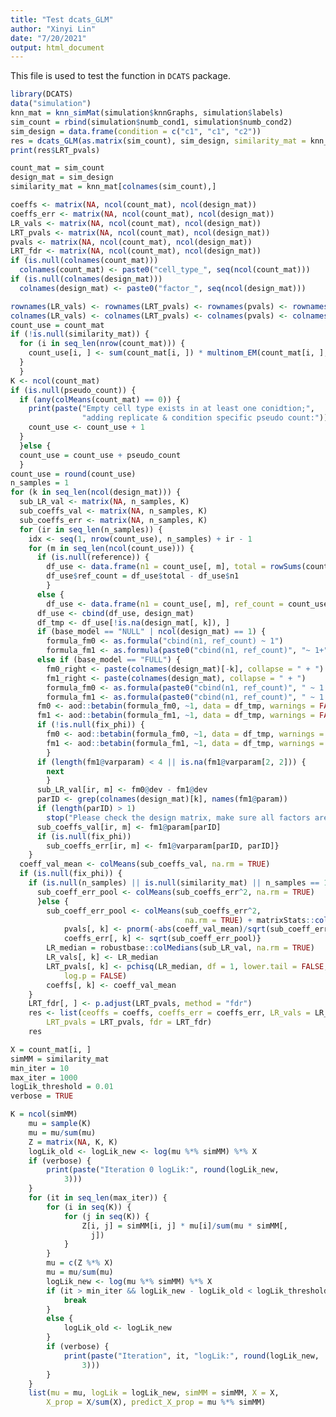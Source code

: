 ```yaml
---
title: "Test dcats_GLM"
author: "Xinyi Lin"
date: "7/20/2021"
output: html_document
---
```


This file is used to test the function in `DCATS` package.

```r
library(DCATS)
data("simulation")
knn_mat = knn_simMat(simulation$knnGraphs, simulation$labels)
sim_count = rbind(simulation$numb_cond1, simulation$numb_cond2)
sim_design = data.frame(condition = c("c1", "c1", "c2"))
res = dcats_GLM(as.matrix(sim_count), sim_design, similarity_mat = knn_mat[colnames(sim_count),])
print(res$LRT_pvals)
```

```r
count_mat = sim_count
design_mat = sim_design
similarity_mat = knn_mat[colnames(sim_count),]
```

```r
coeffs <- matrix(NA, ncol(count_mat), ncol(design_mat))
coeffs_err <- matrix(NA, ncol(count_mat), ncol(design_mat))
LR_vals <- matrix(NA, ncol(count_mat), ncol(design_mat))
LRT_pvals <- matrix(NA, ncol(count_mat), ncol(design_mat))
pvals <- matrix(NA, ncol(count_mat), ncol(design_mat))
LRT_fdr <- matrix(NA, ncol(count_mat), ncol(design_mat))
if (is.null(colnames(count_mat))) 
  colnames(count_mat) <- paste0("cell_type_", seq(ncol(count_mat)))
if (is.null(colnames(design_mat))) 
  colnames(design_mat) <- paste0("factor_", seq(ncol(design_mat)))

rownames(LR_vals) <- rownames(LRT_pvals) <- rownames(pvals) <- rownames(LRT_fdr) <- rownames(coeffs) <- rownames(coeffs_err) <- colnames(count_mat)
colnames(LR_vals) <- colnames(LRT_pvals) <- colnames(pvals) <- colnames(LRT_fdr) <- colnames(coeffs) <- colnames(coeffs_err) <- colnames(design_mat)
count_use = count_mat
if (!is.null(similarity_mat)) {
  for (i in seq_len(nrow(count_mat))) {
    count_use[i, ] <- sum(count_mat[i, ]) * multinom_EM(count_mat[i, ], similarity_mat, verbose = FALSE)$mu
  }
  }
K <- ncol(count_mat)
if (is.null(pseudo_count)) {
  if (any(colMeans(count_mat) == 0)) {
    print(paste("Empty cell type exists in at least one conidtion;", 
                "adding replicate & condition specific pseudo count:"))
    count_use <- count_use + 1
  }
  }else {
  count_use = count_use + pseudo_count
  }
count_use = round(count_use)
n_samples = 1
for (k in seq_len(ncol(design_mat))) {
  sub_LR_val <- matrix(NA, n_samples, K)
  sub_coeffs_val <- matrix(NA, n_samples, K)
  sub_coeffs_err <- matrix(NA, n_samples, K)
  for (ir in seq_len(n_samples)) {
    idx <- seq(1, nrow(count_use), n_samples) + ir - 1
    for (m in seq_len(ncol(count_use))) {
      if (is.null(reference)) {
        df_use <- data.frame(n1 = count_use[, m], total = rowSums(count_use))[idx, ]
        df_use$ref_count = df_use$total - df_use$n1
        }
      else {
        df_use <- data.frame(n1 = count_use[, m], ref_count = count_use[, reference])[idx, ]}
      df_use <- cbind(df_use, design_mat)
      df_tmp <- df_use[!is.na(design_mat[, k]), ]
      if (base_model == "NULL" | ncol(design_mat) == 1) {
        formula_fm0 <- as.formula("cbind(n1, ref_count) ~ 1")
        formula_fm1 <- as.formula(paste0("cbind(n1, ref_count)", "~ 1+", colnames(design_mat)[k], sep = ""))}
      else if (base_model == "FULL") {
        fm0_right <- paste(colnames(design_mat)[-k], collapse = " + ")
        fm1_right <- paste(colnames(design_mat), collapse = " + ")
        formula_fm0 <- as.formula(paste0("cbind(n1, ref_count)", " ~ 1 + ", fm0_right, sep = ""))
        formula_fm1 <- as.formula(paste0("cbind(n1, ref_count)", " ~ 1 + ", fm1_right, sep = ""))}
      fm0 <- aod::betabin(formula_fm0, ~1, data = df_tmp, warnings = FALSE)
      fm1 <- aod::betabin(formula_fm1, ~1, data = df_tmp, warnings = FALSE)
      if (!is.null(fix_phi)) {
        fm0 <- aod::betabin(formula_fm0, ~1, data = df_tmp, warnings = FALSE, fixpar = list(fm0@nbpar, fix_phi))
        fm1 <- aod::betabin(formula_fm1, ~1, data = df_tmp, warnings = FALSE, fixpar = list(fm1@nbpar, fix_phi))
        }
      if (length(fm1@varparam) < 4 || is.na(fm1@varparam[2, 2])) {
        next
        }
      sub_LR_val[ir, m] <- fm0@dev - fm1@dev
      parID <- grep(colnames(design_mat)[k], names(fm1@param))
      if (length(parID) > 1) 
        stop("Please check the design matrix, make sure all factors are continous or categorical with only two levels.")
      sub_coeffs_val[ir, m] <- fm1@param[parID]
      if (is.null(fix_phi)) 
        sub_coeffs_err[ir, m] <- fm1@varparam[parID, parID]}
    }
  coeff_val_mean <- colMeans(sub_coeffs_val, na.rm = TRUE)
  if (is.null(fix_phi)) {
    if (is.null(n_samples) || is.null(similarity_mat) || n_samples == 1) {
      sub_coeff_err_pool <- colMeans(sub_coeffs_err^2, na.rm = TRUE)
      }else {
        sub_coeff_err_pool <- colMeans(sub_coeffs_err^2, 
                                       na.rm = TRUE) + matrixStats::colSds(sub_coeffs_val) + matrixStats::colSds(sub_coeffs_val)/n_samples}
            pvals[, k] <- pnorm(-abs(coeff_val_mean)/sqrt(sub_coeff_err_pool)) * 2
            coeffs_err[, k] <- sqrt(sub_coeff_err_pool)}
        LR_median = robustbase::colMedians(sub_LR_val, na.rm = TRUE)
        LR_vals[, k] <- LR_median
        LRT_pvals[, k] <- pchisq(LR_median, df = 1, lower.tail = FALSE, 
            log.p = FALSE)
        coeffs[, k] <- coeff_val_mean
    }
    LRT_fdr[, ] <- p.adjust(LRT_pvals, method = "fdr")
    res <- list(ceoffs = coeffs, coeffs_err = coeffs_err, LR_vals = LR_vals, 
        LRT_pvals = LRT_pvals, fdr = LRT_fdr)
    res
```

```r
X = count_mat[i, ]
simMM = similarity_mat
min_iter = 10
max_iter = 1000
logLik_threshold = 0.01
verbose = TRUE
```

```r
K = ncol(simMM)
    mu = sample(K)
    mu = mu/sum(mu)
    Z = matrix(NA, K, K)
    logLik_old <- logLik_new <- log(mu %*% simMM) %*% X
    if (verbose) {
        print(paste("Iteration 0 logLik:", round(logLik_new, 
            3)))
    }
    for (it in seq_len(max_iter)) {
        for (i in seq(K)) {
            for (j in seq(K)) {
                Z[i, j] = simMM[i, j] * mu[i]/sum(mu * simMM[, 
                  j])
            }
        }
        mu = c(Z %*% X)
        mu = mu/sum(mu)
        logLik_new <- log(mu %*% simMM) %*% X
        if (it > min_iter && logLik_new - logLik_old < logLik_threshold) {
            break
        }
        else {
            logLik_old <- logLik_new
        }
        if (verbose) {
            print(paste("Iteration", it, "logLik:", round(logLik_new, 
                3)))
        }
    }
    list(mu = mu, logLik = logLik_new, simMM = simMM, X = X, 
        X_prop = X/sum(X), predict_X_prop = mu %*% simMM)
```

